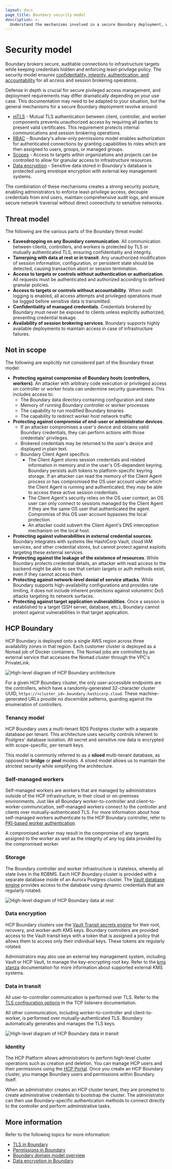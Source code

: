 ```yaml
---
layout: docs
page_title: Boundary security model
description: >-
  Understand the mechanisms involved in a secure Boundary deployment, which threats are considered part of the security model, and HCP Boundary's architecture.
---
```


# Security model

Boundary brokers secure, auditable connections to infrastructure targets while keeping credentials hidden and enforcing least-privilege policy.
The security model ensures [confidentiality, integrity, authentication, and accountability](http://www.wikipedia.org/wiki/Information_security) for all access and session brokering operations.

Defense in depth is crucial for secure pivileged access management, and deployment requirements may differ dramatically depending on your use case.
This documentation may need to be adapted to your situation, but the general mechanisms for a secure Boundary deployment revolve around:

- [mTLS](/boundary/docs/secure/encryption/connections-tls) - Mutual TLS authentication between client, controller, and worker components prevents unauthorized access by requiring all parties to present valid certificates.
This requirement protects internal communications and session brokering operations.
- [RBAC](/boundary/docs/rbac) - Boundary's allow-only permissions model enables authorization for authenticated connections by granting capabilities to roles which are then assigned to users, groups, or managed groups.
- [Scopes](/boundary/docs/domain-model) - Access to targets within organizations and projects can be controlled to allow for granular access to infrastructure resources.
- [Data encryption](/boundary/docs/secure/encryption/data-encryption) - Sensitive data stored in Boundary's database is protected using envelope encryption with external key management systems.

The combination of these mechanisms creates a strong security posture, enabling administrators to enforce least-privilege access, decouple credentials from end users, maintain comprehensive audit logs, and ensure secure network traversal without direct connectivity to sensitive networks.

## Threat model

The following are the various parts of the Boundary threat model:

- **Eavesdropping on any Boundary communication**.
All communication between clients, controllers, and workers is protected by TLS or mutually authenticated TLS, ensuring confidentiality and integrity.
- **Tamerping with data at rest or in transit**.
Any unauthorized modification of session information, configuration, or persistent state should be detected, causing transaction abort or session termination.
- **Access to targets or controls without authentication or authorization**.
All requests must be authenticated and authorized according to defined granular policies.
- **Access to targets or controls without accountability**.
When audit logging is enabled, all access attempts and privileged operations must be logged before sensitive data is transmitted.
- **Confidentiality of managed credentials**.
Credentials brokered by Boundary must never be exposed to clients unless explicitly authorized, preventing credential leakage.
- **Availability of session brokering services**.
Boundary supports highly available deployments to maintain access in case of infrastructure failures.

## Not in scope

The following are explicitly not considered part of the Boundary threat model:

- **Protecting against compromise of Boundary hosts (controllers, workers)**.
An attacker with arbitrary code execution or privileged access on controller or worker hosts can undermine security guaranteees.
This includes access to:
  - The Boundary data directory containing configuration and state
  - Memory of running Boundary controller or worker processes
  - The capability to run modified Boundary binaries
  - The capability to redirect worker host network traffic
- **Protecting against compromise of end-user or administrator devices**.
  - If an attacker compromises a user's device and obtains valid Boundary credentials, they can perform actions with those credentials' privileges.
  - Brokered credentials may be returned to the user's device and displayed in plain text.
  - Boundary Client Agent specifics:
      - The Client Agent stores session credentials and related information in memory and in the user's OS-dependent keyring.
      Boundary persists auth tokens to platform-specific keyring storage.
      If an attacker can read the memory of the Client Agent process or has compromised the OS user account under which the Client Agent is running and authenticated, they may be able to access these active session credentials.
      - The Client Agent's security relies on the OS user context; an OS user can only connect to sessions managed by the Client Agent if they are the same OS user that authenticated the agent.
      Compromise of this OS user account bypasses the local protection.
      - An attacker could subvert the Client Agent's DNS interception mechanism on the local host.
- **Protecting against vulnerabilities in external credential sources**.
Boundary integrates with systems like HashiCorp Vault, cloud IAM services, and other credential stores, but cannot protect against exploits targeting these external services.
- **Protecting against the leakage of the existence of resources**.
While Boundary protects credential details, an attacker with read access to the backend might be able to see that certain targets or auth methods exist, even if they cannot access them.
- **Protecting against network-level denial of service attacks**.
While Boundary supports high-availability configurations and provides rate limiting, it does not include inherent protections against volumetric DoS attacks targeting its network surfaces.
- **Protecting against target application vulnerabilities**.
Once a session is established to a target (SSH server, database, etc.), Boundary cannot protect against vulnerabilities in that target application.

## HCP Boundary

HCP Boundary is deployed onto a single AWS region across three availability zones in that region.
Each customer cluster is deployed as a Nomad job of Docker containers.
The Nomad jobs are controlled by an external service that accesses the Nomad cluster through the VPC's PrivateLink.

![High-level diagram of HCP Boundary architecture](/img/security-model/boundary-architecture.png)

For a given HCP Boundary cluster, the only user-accessible endpoints are the controllers, which have a randomly-generated 32-character cluster UUID, `https://<cluster_id>.boundary.hashicorp.cloud`.
These machine-generated URLs provide no discernible patterns, guarding against the enumeration of controllers.

### Tenancy model

HCP Boundary uses a multi-tenant RDS Postgres cluster with a separate database per tenant.
This architecture uses security controls inherent to Postgres' database isolation.
All secret and sensitive row data is encrypted with scope-specific, per-tenant keys.

This model is commonly referred to as a **siloed** multi-tenant database, as opposed to **bridge** or **pool** models.
A siloed model allows us to maintain the strictest security while simplifying the architecture.

### Self-managed workers

Self-managed workers are workers that are managed by administrators outside of the HCP infrastructure, in their cloud or on-premises environments.
Just like all Boundary worker-to-controller and client-to-worker communication, self-managed workers connect to the controller and clients over mutually-authenticated TLS.
For more information about how self-managed workers authenticate to the HCP Boundary controller, refer to [PKI-based worker authentication](/boundary/docs/secure/encryption/connections-tls#pki-based-worker-authentication).

A compromised worker may result in the compromise of any targets assigned to the worker as well as the integrity of any log data provided by the compromised worker.

### Storage

The Boundary controller and worker infrastructure is stateless, whereby all state lives in the RDBMS.
Each HCP Boundary cluster is provided with a separate database inside of an Aurora Postgres cluster.
The [Vault database engine](/vault/docs/secrets/databases) provides access to the database using dynamic credentials that are regularly rotated.

![High-level diagram of HCP Boundary data at rest](/img/security-model/data-at-rest.png)

### Data encryption

HCP Boundary clusters use the [Vault Transit secrets engine](/vault/docs/secrets/transit) for their root, recovery, and worker-auth KMS keys.
Boundary controllers are provided access to the Vault transit keys with a token that is assigned a policy that allows them to access only their individual keys.
These tokens are regularly rotated.

Administrators may also use an external key management system, including Vault or HCP Vault, to manage the key-encrypting root key.
Refer to the [kms stanza](/boundary/docs/configuration/kms) documentation for more information about supported external KMS systems.

### Data in transit

All user-to-controller communication is performed over TLS.
Refer to the [TLS configuration options](/boundary/docs/configuration/listeners/tcp-listeners#tls) in the TCP listeners documentation.

All other communication, including worker-to-controller and client-to-worker, is performed over mutually-authenticated TLS.
Boundary automatically generates and manages the TLS keys.

![High-level diagram of HCP Boundary data in transit](/img/security-model/data-in-transit.png)

### Identity

The HCP Platform allows administrators to perform high-level cluster operations such as creation and deletion.
You can manage HCP users and their permissions using the [HCP Portal](https://portal.cloud.hashicorp.com).
Once you create an HCP Boundary cluster, you manage Boundary users and permissions within Boundary itself.

When an administrator creates an HCP cluster tenant, they are prompted to create administrative credentials to bootstrap the cluster.
The administrator can then use Boundary-specific authentication methods to connect directly to the controller and perform administrative tasks.

## More information

Refer to the following topics for more information:

- [TLS in Boundary](/boundary/docs/secure/encryption/connections-tls)
- [Permissions in Boundary](/boundary/docs/rbac)
- [Boundary domain model overview](/boundary/docs/domain-model)
- [Data encryption in Boundary](/boundary/docs/secure/encryption/data-encryption)